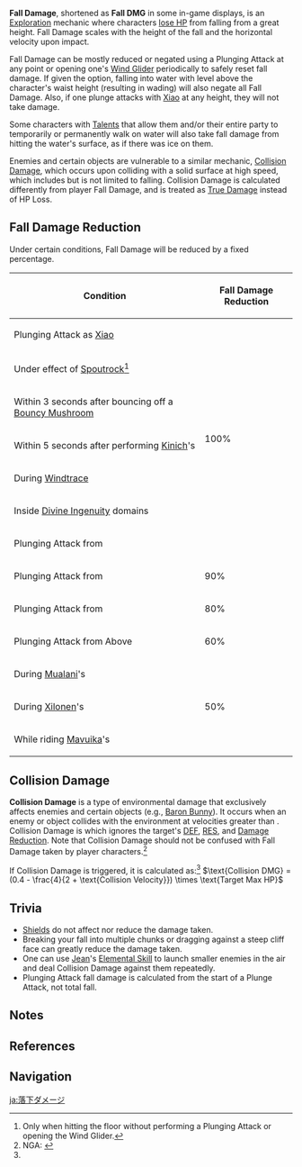 {{Stub|Needs research on the exact formula for fall damage (as a function of impact speed/any other variables).}}
{{Terminology Infobox
|type         = Exploration
}}
'''Fall Damage''', shortened as '''Fall DMG''' in some in-game displays, is an [[Exploration]] mechanic where characters [[HP Loss|lose HP]] from falling from a great height. Fall Damage scales with the height of the fall and the horizontal velocity upon impact.

Fall Damage can be mostly reduced or negated using a Plunging Attack at any point or opening one's [[Wind Glider]] periodically to safely reset fall damage. If given the option, falling into water with level above the character's waist height (resulting in wading) will also negate all Fall Damage. Also, if one plunge attacks with [[Xiao]] at any height, they will not take damage.

Some characters with [[Talents]] that allow them and/or their entire party to temporarily or permanently walk on water will also take fall damage from hitting the water's surface, as if there was ice on them.

Enemies and certain objects are vulnerable to a similar mechanic, [[#Collision Damage|Collision Damage]], which occurs upon colliding with a solid surface at high speed, which includes but is not limited to falling. Collision Damage is calculated differently from player Fall Damage, and is treated as [[True Damage]] instead of HP Loss.

==Fall Damage Reduction==
Under certain conditions, Fall Damage will be reduced by a fixed percentage.
{| class="article-table"
! Condition !! Fall Damage Reduction
|-
| Plunging Attack as [[Xiao]] || rowspan="7" | 100%
|-
| Under effect of [[Spoutrock]]<ref group="Note">Only when hitting the floor without performing a Plunging Attack or opening the Wind Glider.</ref>
|-
| Within 3 seconds after bouncing off a [[Bouncy Mushroom]]
|-
| Within 5 seconds after performing [[Kinich]]'s {{Talent|Canopy Hunter: Riding High|20|nobr=1}}
|-
| During [[Windtrace]]
|-
| Inside [[Divine Ingenuity]] domains
|-
| Plunging Attack from {{nowrap|0–40 m}}
|-
| Plunging Attack from {{nowrap|40–60 m}} || 90%
|-
| Plunging Attack from {{nowrap|60–100 m}} || 80%
|-
| Plunging Attack from Above {{nowrap|100 m}} || 60%
|-
| During [[Mualani]]'s {{Talent|Surfshark Wavebreaker|text=Nightsoul's Blessing|20|nobr=1}} || rowspan="3" | 50%
|-
| During [[Xilonen]]'s {{Talent|Yohual's Scratch|text=Nightsoul's Blessing|20|nobr=1}}
|-
| While riding [[Mavuika]]'s {{Talent|The Named Moment|text=Flamestrider|20|nobr=1}}
|}

==Collision Damage==
{{See also|Interruption Resistance}}
'''Collision Damage''' is a type of environmental damage that exclusively affects enemies and certain objects (e.g., [[Baron Bunny]]). It occurs when an enemy or object collides with the environment at velocities greater than '''{{nowrap|10 m/s}}'''. Collision Damage is {{Color|True Physical DMG}} which ignores the target's [[DEF]], [[RES]], and [[Damage Reduction]]. Note that Collision Damage should not be confused with Fall Damage taken by player characters.<ref name="NGA">NGA: [https://ngabbs.com/read.php?tid=31063049 {{zh|《原神碰撞学》- 碰撞伤害的拓展研究}}]</ref>

If Collision Damage is triggered, it is calculated as:<ref name="NGA" />
<math>\text{Collision DMG} = (0.4 - \frac{4}{2 + \text{Collision Velocity}}) \times \text{Target Max HP}</math>

==Trivia==
* [[Shields]] do not affect nor reduce the damage taken.
* Breaking your fall into multiple chunks or dragging against a steep cliff face can greatly reduce the damage taken.
* One can use [[Jean]]'s [[Elemental Skill]] to launch smaller enemies in the air and deal Collision Damage against them repeatedly.
* Plunging Attack fall damage is calculated from the start of a Plunge Attack, not total fall.

==Notes==
{{Reflist|note=1}}

==References==
{{Reflist|1}}

==Navigation==
{{Exploration Navbox}}

[[ja:落下ダメージ]]